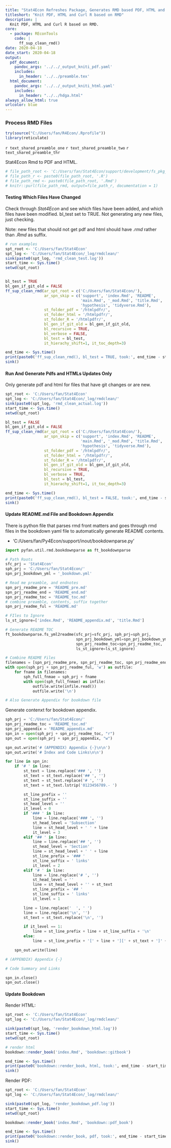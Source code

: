 ```yaml
---
title: "Stat4Econ Refreshes Package, Generates RMD based PDF, HTML and R Files"
titleshort: "Knit PDF, HTML and Curl R based on RMD"
description: |
  Knit PDF, HTML and Curl R based on RMD.
core:
  - package: REconTools
    code: |
      ff_sup_clean_rmd()
date: 2020-04-18
date_start: 2020-04-18
output:
  pdf_document:
    pandoc_args: '../../_output_kniti_pdf.yaml'
    includes:
      in_header: '../../preamble.tex'
  html_document:
    pandoc_args: '../../_output_kniti_html.yaml'
    includes:
      in_header: "../../hdga.html"
always_allow_html: true
urlcolor: blue
---
```


### Process RMD Files

```r
try(source("C:/Users/fan/R4Econ/.Rprofile"))
library(reticulate)
```

`r text_shared_preamble_one`
`r text_shared_preamble_two`
`r text_shared_preamble_thr`

Stat4Econ Rmd to PDF and HTML.

```r
# file_path_root <- 'C:/Users/fan/Stat4Econ/support/development/fs_pkg_Stat4Econ'
# file_path_r <- paste0(file_path_root, '.R')
# file_path_rmd <- paste0(file_path_root, '.Rmd')
# knitr::purl(file_path_rmd, output=file_path_r, documentation = 1)
```


#### Testing Which Files Have Changed

Check through *Stat4Econ* and see which files have been added, and which files have been modified. bl_test set to TRUE. Not generating any new files, just checking.

Note: new files that should not get pdf and html should have *.rmd* rather than *.Rmd* as suffix.

```r
# run examples
spt_root <- 'C:/Users/fan/Stat4Econ'
spt_log <- 'C:/Users/fan/Stat4Econ/_log/rmdclean/'
sink(paste0(spt_log, 'rmd_clean_test.log'))
start_time <- Sys.time()
setwd(spt_root)


bl_test = TRUE
bl_gen_if_git_old = FALSE
ff_sup_clean_rmd(ar_spt_root = c('C:/Users/fan/Stat4Econ/'),
                 ar_spn_skip = c('support', 'index.Rmd', 'README',
                                 'main.Rmd', '_mod.Rmd', 'title.Rmd',
                                 'hypothesis', 'tidyverse.Rmd'),
                 st_folder_pdf = '/htmlpdfr/',
                 st_folder_html = '/htmlpdfr/',
                 st_folder_R = '/htmlpdfr/',
                 bl_gen_if_git_old = bl_gen_if_git_old,
                 bl_recursive = TRUE,
                 bl_verbose = FALSE,
                 bl_test = bl_test,
                 it_hierachy_shift=1, it_toc_depth=3)

end_time <- Sys.time()
print(paste0('ff_sup_clean_rmd(), bl_test = TRUE, took:', end_time - start_time))
sink()
```

#### Run And Generate Pdfs and HTMLs Updates Only

Only generate pdf and html for files that have git changes or are new.


```r
spt_root <- 'C:/Users/fan/Stat4Econ'
spt_log <- 'C:/Users/fan/Stat4Econ/_log/rmdclean/'
sink(paste0(spt_log, 'rmd_clean_actual.log'))
start_time <- Sys.time()
setwd(spt_root)

bl_test = FALSE
bl_gen_if_git_old = FALSE
ff_sup_clean_rmd(ar_spt_root = c('C:/Users/fan/Stat4Econ/'),
                 ar_spn_skip = c('support', 'index.Rmd', 'README',
                                 'main.Rmd', '_mod.Rmd', 'title.Rmd',
                                 'hypothesis', 'tidyverse.Rmd'),
                 st_folder_pdf = '/htmlpdfr/',
                 st_folder_html = '/htmlpdfr/',
                 st_folder_R = '/htmlpdfr/',
                 bl_gen_if_git_old = bl_gen_if_git_old,
                 bl_recursive = TRUE,
                 bl_verbose = TRUE,
                 bl_test = bl_test,
                 it_hierachy_shift=1, it_toc_depth=3)

end_time <- Sys.time()
print(paste0('ff_sup_clean_rmd(), bl_test = FALSE, took:', end_time - start_time))
sink()
```

#### Update README.md File and Bookdown Appendix

There is python file that parses rmd front matters and goes through rmd files in the bookdown yaml file to automatically generate README contents.

- 'C:/Users/fan/Py4Econ/support/inout/bookdownparse.py'

```python
import pyfan.util.rmd.bookdownparse as ft_bookdownparse

# Path Roots
sfc_prj = 'Stat4Econ'
sph_prj = 'C:/Users/fan/Stat4Econ/'
spn_prj_bookdown_yml = '_bookdown.yml'

# Read me preamble, and endnotes
spn_prj_readme_pre = 'README_pre.md'
spn_prj_readme_end = 'README_end.md'
spn_prj_readme_toc = 'README_toc.md'
# combine preamble, contents, suffix together
spn_prj_readme_ful = 'README.md'

# FIles to Ignore
ls_st_ignore=['index.Rmd', 'README_appendix.md', 'title.Rmd']

# Generate README TOC
ft_bookdownparse.fs_yml2readme(sfc_prj=sfc_prj, sph_prj=sph_prj,
                               spn_prj_bookdown_yml=spn_prj_bookdown_yml,
                               spn_prj_readme_toc=spn_prj_readme_toc,
                               ls_st_ignore=ls_st_ignore)

# Combine README Files
filenames = [spn_prj_readme_pre, spn_prj_readme_toc, spn_prj_readme_end]
with open(sph_prj + spn_prj_readme_ful, 'w') as outfile:
    for fname in filenames:
        sph_full_fnmae = sph_prj + fname
        with open(sph_full_fnmae) as infile:
            outfile.write(infile.read())
            outfile.write('\n')

# Also Generate Appendix for bookdown file
```

Generate contenxt for bookdown appendix.

```python
sph_prj = 'C:/Users/fan/Stat4Econ/'
spn_prj_readme_toc = 'README_toc.md'
spn_prj_appendix = 'README_appendix.md'
spn_in = open(sph_prj + spn_prj_readme_toc, "r")
spn_out = open(sph_prj + spn_prj_appendix, "w")

spn_out.write('# (APPENDIX) Appendix {-}\n\n')
spn_out.write('# Index and Code Links\n\n')

for line in spn_in:
    if '# ' in line:
        st_text = line.replace('### ', '')
        st_text = st_text.replace('## ', '')
        st_text = st_text.replace('# ', '')
        st_text = st_text.lstrip('0123456789.- ')

        st_line_prefix = ''
        st_line_suffix = ''
        st_head_level = ''
        it_level = 0
        if '### ' in line:
            line = line.replace('### ', '')
            st_head_level = 'Subsection'
            line = st_head_level + ' ' + line
            it_level = 3
        elif '## ' in line:
            line = line.replace('## ', '')
            st_head_level = 'Section'
            line = st_head_level + ' ' + line
            st_line_prefix = '### '
            st_line_suffix = ' links'
            it_level = 2
        elif '# ' in line:
            line = line.replace('# ', '')
            st_head_level = ''
            line = st_head_level + '' + st_text
            st_line_prefix = '## '
            st_line_suffix = ' links'
            it_level = 1

        line = line.replace('  ', ' ')
        line = line.replace('\n', '')
        st_text = st_text.replace('\n', '')

        if it_level == 1:
            line = st_line_prefix + line + st_line_suffix + '\n'
        else:
            line = st_line_prefix + '[' + line + '][' + st_text + ']' + st_line_suffix + '\n'

    spn_out.write(line)

# (APPENDIX) Appendix {-}

# Code Summary and Links

spn_in.close()
spn_out.close()
```


#### Update Bookdown

Render HTML:

```r
spt_root <- 'C:/Users/fan/Stat4Econ'
spt_log <- 'C:/Users/fan/Stat4Econ/_log/rmdclean/'

sink(paste0(spt_log, 'render_bookdown_html.log'))
start_time <- Sys.time()
setwd(spt_root)

# render html
bookdown::render_book('index.Rmd', 'bookdown::gitbook')

end_time <- Sys.time()
print(paste0('bookdown::render_book, html, took:', end_time - start_time))
sink()
```

Render PDF:

```r
spt_root <- 'C:/Users/fan/Stat4Econ'
spt_log <- 'C:/Users/fan/Stat4Econ/_log/rmdclean/'

sink(paste0(spt_log, 'render_bookdown_pdf.log'))
start_time <- Sys.time()
setwd(spt_root)

bookdown::render_book('index.Rmd', 'bookdown::pdf_book')

end_time <- Sys.time()
print(paste0('bookdown::render_book, pdf, took:', end_time - start_time))
sink()

```
